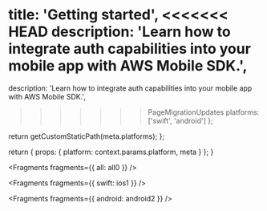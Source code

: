 
  title: 'Getting started',
<<<<<<< HEAD
  description: 'Learn how to integrate auth capabilities into your mobile app with AWS Mobile SDK.',
=======
  description:
    'Learn how to integrate auth capabilities into your mobile app with AWS Mobile SDK.',
>>>>>>> PageMigrationUpdates
  platforms: ['swift', 'android']
};

  return getCustomStaticPath(meta.platforms);
};

  return {
    props: {
      platform: context.params.platform,
      meta
    }
  };
}


<Fragments fragments={{ all: all0 }} />


<Fragments fragments={{ swift: ios1 }} />


<Fragments fragments={{ android: android2 }} />
